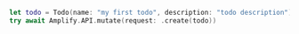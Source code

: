 ```swift
let todo = Todo(name: "my first todo", description: "todo description")
try await Amplify.API.mutate(request: .create(todo))
```